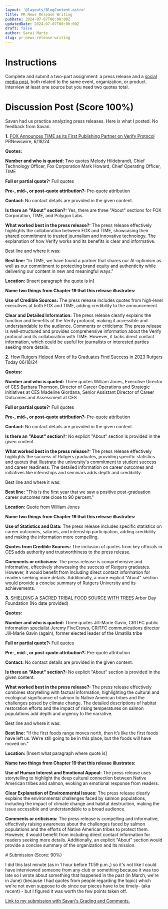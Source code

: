 ```yaml
---
layout: '@layouts/BlogContent.astro'
title: PR News Release Writing
pubDate: 2024-07-07T00:00:00Z 
updatedDate: 2024-07-07T00:00:00Z 
draft: false
author: Sarai Marte
slug: pr-news-release-writing
---
```



# Instructions



Complete and submit a two-part assignment: a press release and a <a href = "https://www.tweetgen.com/create/tweet.html">social media post</a>, both related to the same event, organization, or product. Interview at least one source but you need two quotes total.  



# Discussion Post (Score 100%)



Savan had us practice analyzing press releases. Here is what I posted. No feedback from Savan. 

<DropDown title = "Example">

**1.** <a href = "https://www.prnewswire.com/news-releases/fox-announces-time-as-its-first-publishing-partner-on-verify-protocol-302175275.html">FOX Announces TIME as its First Publishing Partner on Verify Protocol</a> PRNewswire, 6/18/24



**Quotes:**



**Number and who is quoted:** Two quotes
Melody Hildebrandt, Chief Technology Officer, Fox Corporation
Mark Howard, Chief Operating Officer, TIME



**Full or partial quote?:** Full quotes



**Pre-, mid-, or post-quote attribution?:** Pre-quote attribution



**Contact:** No contact details are provided in the given content.



**Is there an "About" section?:** Yes, there are three "About" sections for FOX Corporation, TIME, and Polygon Labs.



**What worked best in the press release?:** The press release effectively highlights the collaboration between FOX and TIME, showcasing their shared commitment to trusted journalism and innovative technology. The explanation of how Verify works and its benefits is clear and informative.



Best line and where it was:



**Best line:** "In TIME, we have found a partner that shares our AI-optimism as well as our commitment to protecting brand equity and authenticity while delivering our content in new and meaningful ways."



**Location:** [Insert paragraph the quote is in]



**Name two things from Chapter 19 that this release illustrates:**



**Use of Credible Sources:** The press release includes quotes from high-level executives at both FOX and TIME, adding credibility to the announcement.



**Clear and Detailed Information:** The press release clearly explains the function and benefits of the Verify protocol, making it accessible and understandable to the audience.
Comments or criticisms: The press release is well-structured and provides comprehensive information about the Verify protocol and its collaboration with TIME. However, it lacks direct contact information, which could be useful for journalists or interested parties seeking more details.



**2.** <a href = "https://www.rutgers.edu/news/how-rutgers-helped-more-its-graduates-find-success-2023"> How Rutgers Helped More of Its Graduates Find Success in 2023</a> Rutgers Today 06/18/24


**Quotes:**



**Number and who is quoted:** Three quotes
William Jones, Executive Director of CES
Barbara Thomson, Director of Career Operations and Strategic Initiatives at CES
Madeline Giordana, Senior Assistant Director of Career Outcomes and Assessment at CES



**Full or partial quote?:** Full quotes



**Pre-, mid-, or post-quote attribution?:** Pre-quote attribution



**Contact:** No contact details are provided in the given content.



**Is there an "About" section?:** No explicit "About" section is provided in the given content.



**What worked best in the press release?:** The press release effectively highlights the success of Rutgers graduates, providing specific statistics and quotes that illustrate the university's commitment to student success and career readiness. The detailed information on career outcomes and initiatives like internships and seminars adds depth and credibility.



Best line and where it was:



**Best line:** "This is the first year that we saw a positive post-graduation career outcomes rate close to 90 percent."



**Location:** Quote from William Jones



**Name two things from Chapter 19 that this release illustrates:**



**Use of Statistics and Data:** The press release includes specific statistics on career outcomes, salaries, and internship participation, adding credibility and making the information more compelling.



**Quotes from Credible Sources:** The inclusion of quotes from key officials in CES adds authority and trustworthiness to the press release.



**Comments or criticisms:** The press release is comprehensive and informative, effectively showcasing the success of Rutgers graduates. However, it would benefit from including direct contact information for readers seeking more details. Additionally, a more explicit "About" section would provide a concise summary of Rutgers University and its achievements.



**3.** <a href="https://www.arborday.org/celebrate/shielding-a-sacred-tribal-food-source-with-trees">SHIELDING A SACRED TRIBAL FOOD SOURCE WITH TREES</a> Arbor Day Foundation (No date provided)



**Quotes:**



**Number and who is quoted:** Three quotes
Jill-Marie Gavin, CRITFC public information specialist
Jeremy FiveCrows, CRITFC communications director
Jill-Marie Gavin (again), former elected leader of the Umatilla tribe



**Full or partial quote?:** Full quotes



**Pre-, mid-, or post-quote attribution?:** Pre-quote attribution



**Contact:** No contact details are provided in the given content.



**Is there an "About" section?:** No explicit "About" section is provided in the given content.



**What worked best in the press release?:** The press release effectively combines storytelling with factual information, highlighting the cultural and ecological significance of salmon to Native American tribes and the challenges posed by climate change. The detailed descriptions of habitat restoration efforts and the impact of rising temperatures on salmon populations add depth and urgency to the narrative.



Best line and where it was:



**Best line:** "If the first foods range moves north, then it’s like the first foods have left us. We’re still going to be in this place, but the foods will have moved on."



**Location:** [Insert what paragraph where quote is]



**Name two things from Chapter 19 that this release illustrates:**



**Use of Human Interest and Emotional Appeal:** The press release uses storytelling to highlight the deep cultural connection between Native American tribes and salmon, evoking an emotional response from readers.



**Clear Explanation of Environmental Issues:** The press release clearly explains the environmental challenges faced by salmon populations, including the impact of climate change and habitat destruction, making the issue accessible and understandable to a broad audience.



**Comments or criticisms:** The press release is compelling and informative, effectively raising awareness about the challenges faced by salmon populations and the efforts of Native American tribes to protect them. However, it would benefit from including direct contact information for readers seeking more details. Additionally, an explicit "About" section would provide a concise summary of the organization and its mission.

</DropDown >
# Submission (Score: 90%)



I did this last minute (as in 1 hour before 11:59 p.m.,) so it's not like I could have interviewed someone from any club or something because it was too late so I wrote about something that happened in the past (in March, we're in June) (because I had quotes from people regarding the topic) which we're not even suppose to do since our pieces have to be timely- (aka recent) - but I figured it was worth the few points taken off. 



<a href = "https://docs.google.com/document/d/1HTuEadSfYl23nh83mTWHV22eOh3mHDohn4c0k1UIqZ8/edit?usp=sharing"> Link to my submission with Savan's Grading and Comments.</a>